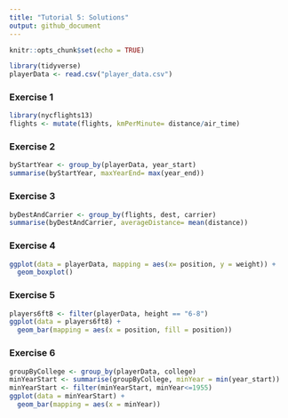 ---
title: "Tutorial 5: Solutions"
output: github_document
---

```{r setup, include=FALSE}
knitr::opts_chunk$set(echo = TRUE)
```
```{r, echo=FALSE, message=FALSE}
library(tidyverse)
playerData <- read.csv("player_data.csv")
```

### Exercise 1
```{r}
library(nycflights13)
flights <- mutate(flights, kmPerMinute= distance/air_time)
```

### Exercise 2

```{r}
byStartYear <- group_by(playerData, year_start)
summarise(byStartYear, maxYearEnd= max(year_end))
```

### Exercise 3

```{r}
byDestAndCarrier <- group_by(flights, dest, carrier)
summarise(byDestAndCarrier, averageDistance= mean(distance))
```
### Exercise 4

```{r, warning=FALSE}
ggplot(data = playerData, mapping = aes(x= position, y = weight)) + 
  geom_boxplot()
```


### Exercise 5

```{r}
players6ft8 <- filter(playerData, height == "6-8")
ggplot(data = players6ft8) + 
  geom_bar(mapping = aes(x = position, fill = position))
```

### Exercise 6

```{r}
groupByCollege <- group_by(playerData, college)
minYearStart <- summarise(groupByCollege, minYear = min(year_start))
minYearStart <- filter(minYearStart, minYear<=1955)
ggplot(data = minYearStart) + 
  geom_bar(mapping = aes(x = minYear))
```



